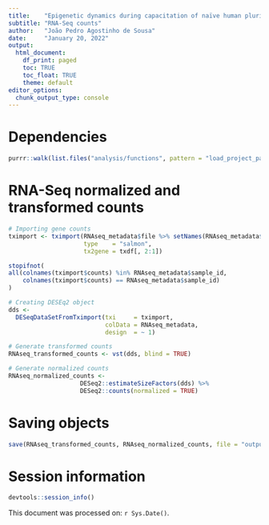 ```yaml
---
title:    "Epigenetic dynamics during capacitation of naïve human pluripotent stem cells"
subtitle: "RNA-Seq counts"
author:   "João Pedro Agostinho de Sousa"
date:     "January 20, 2022"
output:
  html_document:
    df_print: paged
    toc: TRUE
    toc_float: TRUE
    theme: default
editor_options:
  chunk_output_type: console
---
```


# Dependencies
```r

purrr::walk(list.files("analysis/functions", pattern = "load_project_packages", full.names = T), source)

```

# RNA-Seq normalized and transformed counts
```r

# Importing gene counts
tximport <- tximport(RNAseq_metadata$file %>% setNames(RNAseq_metadata$sample_id),
                     type    = "salmon",
                     tx2gene = txdf[, 2:1])

stopifnot(
all(colnames(tximport$counts) %in% RNAseq_metadata$sample_id,
    colnames(tximport$counts) == RNAseq_metadata$sample_id)
)

# Creating DESEq2 object
dds <-
  DESeqDataSetFromTximport(txi     = tximport,
                           colData = RNAseq_metadata,
                           design  = ~ 1)

# Generate transformed counts
RNAseq_transformed_counts <- vst(dds, blind = TRUE)

# Generate normalized counts
RNAseq_normalized_counts <-
                    DESeq2::estimateSizeFactors(dds) %>%
                    DESeq2::counts(normalized = TRUE)

```

# Saving objects
```r

save(RNAseq_transformed_counts, RNAseq_normalized_counts, file = "output/database/rnaseq_counts.RData")

```

# Session information
```r

devtools::session_info()

```

This document was processed on: `r Sys.Date()`.